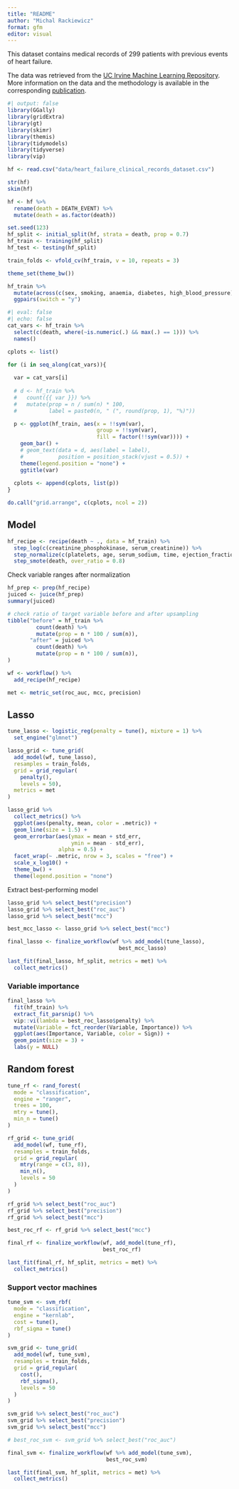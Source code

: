 ```yaml
---
title: "README"
author: "Michal Rackiewicz"
format: gfm
editor: visual
---
```


This dataset contains medical records of 299 patients with previous events of heart failure.

The data was retrieved from the [UC Irvine Machine Learning Repository](https://archive.ics.uci.edu/dataset/519/heart+failure+clinical+records). More information on the data and the methodology is available in the corresponding [publication](https://www.semanticscholar.org/paper/e64579d8593140396b518682bb3a47ba246684eb).

```r
#| output: false
library(GGally)
library(gridExtra)
library(gt)
library(skimr)
library(themis)
library(tidymodels)
library(tidyverse)
library(vip)
```

```r
hf <- read.csv("data/heart_failure_clinical_records_dataset.csv")
```

```r
str(hf)
skim(hf)
```

```r
hf <- hf %>% 
  rename(death = DEATH_EVENT) %>% 
  mutate(death = as.factor(death))
```

```r
set.seed(123)
hf_split <- initial_split(hf, strata = death, prop = 0.7)
hf_train <- training(hf_split)
hf_test <- testing(hf_split)
```

```r
train_folds <- vfold_cv(hf_train, v = 10, repeats = 3)
```

```r
theme_set(theme_bw())

hf_train %>% 
  mutate(across(c(sex, smoking, anaemia, diabetes, high_blood_pressure), ~ as.factor(.))) %>% 
  ggpairs(switch = "y")
```


```r
#| eval: false
#| echo: false
cat_vars <- hf_train %>% 
  select(c(death, where(~is.numeric(.) && max(.) == 1))) %>% 
  names()

cplots <- list()

for (i in seq_along(cat_vars)){
  
  var = cat_vars[i]
  
  # d <- hf_train %>% 
  #   count({{ var }}) %>% 
  #   mutate(prop = n / sum(n) * 100,
  #          label = paste0(n, " (", round(prop, 1), "%)"))

  p <- ggplot(hf_train, aes(x = !!sym(var),
                            group = !!sym(var),
                            fill = factor(!!sym(var)))) +
    geom_bar() +
    # geom_text(data = d, aes(label = label),
    #           position = position_stack(vjust = 0.5)) +
    theme(legend.position = "none") +
    ggtitle(var)
  
  cplots <- append(cplots, list(p))
}

do.call("grid.arrange", c(cplots, ncol = 2))
```


## Model
```r
hf_recipe <- recipe(death ~ ., data = hf_train) %>% 
  step_log(c(creatinine_phosphokinase, serum_creatinine)) %>% 
  step_normalize(c(platelets, age, serum_sodium, time, ejection_fraction, creatinine_phosphokinase)) %>% 
  step_smote(death, over_ratio = 0.8)
```
Check variable ranges after normalization
```r
hf_prep <- prep(hf_recipe)
juiced <- juice(hf_prep)
summary(juiced)

# check ratio of target variable before and after upsampling
tibble("before" = hf_train %>%
         count(death) %>%
         mutate(prop = n * 100 / sum(n)),
       "after" = juiced %>%
         count(death) %>%
         mutate(prop = n * 100 / sum(n)),
)
```

```r
wf <- workflow() %>% 
  add_recipe(hf_recipe)
```

```r
met <- metric_set(roc_auc, mcc, precision)
```

## Lasso
```r
tune_lasso <- logistic_reg(penalty = tune(), mixture = 1) %>% 
  set_engine("glmnet")
```

```r
lasso_grid <- tune_grid(
  add_model(wf, tune_lasso),
  resamples = train_folds,
  grid = grid_regular(
    penalty(),
    levels = 50),
  metrics = met
)

lasso_grid %>% 
  collect_metrics() %>% 
  ggplot(aes(penalty, mean, color = .metric)) +
  geom_line(size = 1.5) +
  geom_errorbar(aes(ymax = mean + std_err, 
                    ymin = mean - std_err),
                alpha = 0.5) +
  facet_wrap(~ .metric, nrow = 3, scales = "free") +
  scale_x_log10() +
  theme_bw() +
  theme(legend.position = "none")
```

Extract best-performing model
```r
lasso_grid %>% select_best("precision")
lasso_grid %>% select_best("roc_auc")
lasso_grid %>% select_best("mcc")

best_mcc_lasso <- lasso_grid %>% select_best("mcc")

```

```r
final_lasso <- finalize_workflow(wf %>% add_model(tune_lasso), 
                                   best_mcc_lasso)
```

```r
last_fit(final_lasso, hf_split, metrics = met) %>% 
  collect_metrics()
```

### Variable importance
```r
final_lasso %>% 
  fit(hf_train) %>% 
  extract_fit_parsnip() %>% 
  vip::vi(lambda = best_roc_lasso$penalty) %>% 
  mutate(Variable = fct_reorder(Variable, Importance)) %>% 
  ggplot(aes(Importance, Variable, color = Sign)) +
  geom_point(size = 3) +
  labs(y = NULL)
```

## Random forest
```r
tune_rf <- rand_forest(
  mode = "classification",
  engine = "ranger",
  trees = 100, 
  mtry = tune(), 
  min_n = tune()
)
```

```r
rf_grid <- tune_grid(
  add_model(wf, tune_rf),
  resamples = train_folds,
  grid = grid_regular(
    mtry(range = c(3, 8)),
    min_n(),
    levels = 50
  )
)
```

```r
rf_grid %>% select_best("roc_auc")
rf_grid %>% select_best("precision")
rf_grid %>% select_best("mcc")

best_roc_rf <- rf_grid %>% select_best("mcc")
```

```r
final_rf <- finalize_workflow(wf, add_model(tune_rf),
                              best_roc_rf)
```

```r
last_fit(final_rf, hf_split, metrics = met) %>% 
  collect_metrics()
```

### Support vector machines
```r
tune_svm <- svm_rbf(
  mode = "classification", 
  engine = "kernlab",
  cost = tune(),
  rbf_sigma = tune()
)
```

```r
svm_grid <- tune_grid(
  add_model(wf, tune_svm),
  resamples = train_folds,
  grid = grid_regular(
    cost(),
    rbf_sigma(),
    levels = 50
  )
)
```

```r
svm_grid %>% select_best("roc_auc")
svm_grid %>% select_best("precision")
svm_grid %>% select_best("mcc")

# best_roc_svm <- svm_grid %>% select_best("roc_auc")
```

```r
final_svm <- finalize_workflow(wf %>% add_model(tune_svm),
                               best_roc_svm)
```

```r
last_fit(final_svm, hf_split, metrics = met) %>% 
  collect_metrics()
```
